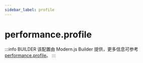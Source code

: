 ```yaml
---
sidebar_label: profile
---
```


# performance.profile

:::info BUILDER
该配置由 Modern.js Builder 提供，更多信息可参考 [performance.profile](https://modernjs.dev/builder/api/config-performance.html#performance-profile)。
:::


<Main />
